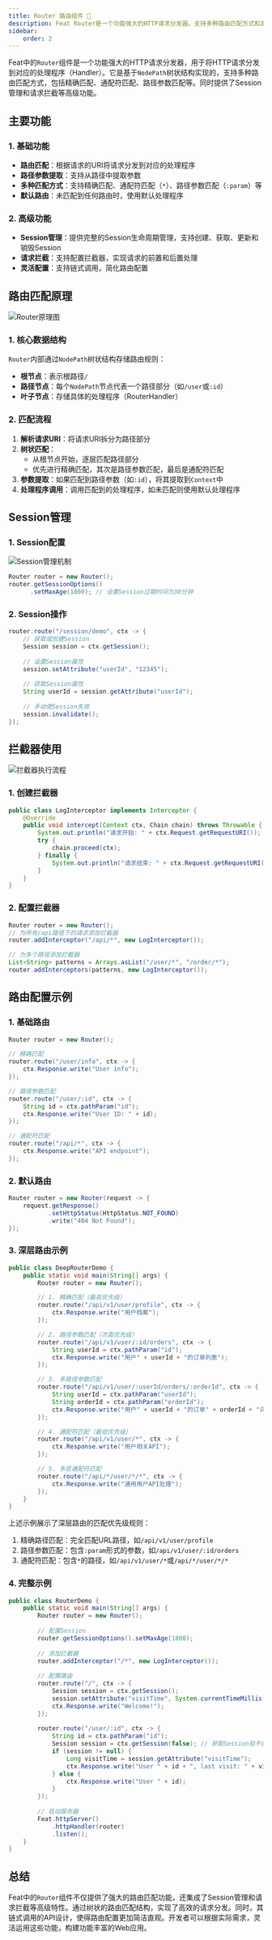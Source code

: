 ```yaml
---
title: Router 路由组件 📌
description: Feat Router是一个功能强大的HTTP请求分发器，支持多种路由匹配方式和高级功能
sidebar:
    order: 2
---
```


Feat中的`Router`组件是一个功能强大的HTTP请求分发器，用于将HTTP请求分发到对应的处理程序（Handler）。它是基于`NodePath`树状结构实现的，支持多种路由匹配方式，包括精确匹配、通配符匹配、路径参数匹配等。同时提供了Session管理和请求拦截等高级功能。

## 主要功能

### 1. 基础功能

- **路由匹配**：根据请求的URI将请求分发到对应的处理程序
- **路径参数提取**：支持从路径中提取参数
- **多种匹配方式**：支持精确匹配、通配符匹配（`*`）、路径参数匹配（`:param`）等
- **默认路由**：未匹配到任何路由时，使用默认处理程序

### 2. 高级功能

- **Session管理**：提供完整的Session生命周期管理，支持创建、获取、更新和销毁Session
- **请求拦截**：支持配置拦截器，实现请求的前置和后置处理
- **灵活配置**：支持链式调用，简化路由配置

## 路由匹配原理

![Router原理图](./img/router.svg)

### 1. 核心数据结构

`Router`内部通过`NodePath`树状结构存储路由规则：

- **根节点**：表示根路径`/`
- **路径节点**：每个`NodePath`节点代表一个路径部分（如`/user`或`:id`）
- **叶子节点**：存储具体的处理程序（RouterHandler）

### 2. 匹配流程

1. **解析请求URI**：将请求URI拆分为路径部分
2. **树状匹配**：
   - 从根节点开始，逐层匹配路径部分
   - 优先进行精确匹配，其次是路径参数匹配，最后是通配符匹配
3. **参数提取**：如果匹配到路径参数（如`:id`），将其提取到`Context`中
4. **处理程序调用**：调用匹配到的处理程序，如未匹配则使用默认处理程序

## Session管理

### 1. Session配置
![Session管理机制](./img/session.svg)
```java
Router router = new Router();
router.getSessionOptions()
      .setMaxAge(1800); // 设置Session过期时间为30分钟
```

### 2. Session操作

```java
router.route("/session/demo", ctx -> {
    // 获取或创建Session
    Session session = ctx.getSession();
    
    // 设置Session属性
    session.setAttribute("userId", "12345");
    
    // 获取Session属性
    String userId = session.getAttribute("userId");
    
    // 手动使Session失效
    session.invalidate();
});
```

## 拦截器使用

![拦截器执行流程](./img/interceptor.svg)

### 1. 创建拦截器

```java
public class LogInterceptor implements Interceptor {
    @Override
    public void intercept(Context ctx, Chain chain) throws Throwable {
        System.out.println("请求开始: " + ctx.Request.getRequestURI());
        try {
            chain.proceed(ctx);
        } finally {
            System.out.println("请求结束: " + ctx.Request.getRequestURI());
        }
    }
}
```

### 2. 配置拦截器

```java
Router router = new Router();
// 为所有/api路径下的请求添加拦截器
router.addInterceptor("/api/*", new LogInterceptor());

// 为多个路径添加拦截器
List<String> patterns = Arrays.asList("/user/*", "/order/*");
router.addInterceptors(patterns, new LogInterceptor());
```

## 路由配置示例

### 1. 基础路由

```java
Router router = new Router();

// 精确匹配
router.route("/user/info", ctx -> {
    ctx.Response.write("User info");
});

// 路径参数匹配
router.route("/user/:id", ctx -> {
    String id = ctx.pathParam("id");
    ctx.Response.write("User ID: " + id);
});

// 通配符匹配
router.route("/api/*", ctx -> {
    ctx.Response.write("API endpoint");
});
```

### 2. 默认路由

```java
Router router = new Router(request -> {
    request.getResponse()
           .setHttpStatus(HttpStatus.NOT_FOUND)
           .write("404 Not Found");
});
```

### 3. 深层路由示例

```java
public class DeepRouterDemo {
    public static void main(String[] args) {
        Router router = new Router();

        // 1. 精确匹配（最高优先级）
        router.route("/api/v1/user/profile", ctx -> {
            ctx.Response.write("用户档案");
        });

        // 2. 路径参数匹配（次高优先级）
        router.route("/api/v1/user/:id/orders", ctx -> {
            String userId = ctx.pathParam("id");
            ctx.Response.write("用户" + userId + "的订单列表");
        });

        // 3. 多路径参数匹配
        router.route("/api/v1/user/:userId/orders/:orderId", ctx -> {
            String userId = ctx.pathParam("userId");
            String orderId = ctx.pathParam("orderId");
            ctx.Response.write("用户" + userId + "的订单" + orderId + "详情");
        });

        // 4. 通配符匹配（最低优先级）
        router.route("/api/v1/user/*", ctx -> {
            ctx.Response.write("用户相关API");
        });

        // 5. 多层通配符匹配
        router.route("/api/*/user/*/*", ctx -> {
            ctx.Response.write("通用用户API处理");
        });
    }
}
```

上述示例展示了深层路由的匹配优先级规则：
1. 精确路径匹配：完全匹配URL路径，如`/api/v1/user/profile`
2. 路径参数匹配：包含`:param`形式的参数，如`/api/v1/user/:id/orders`
3. 通配符匹配：包含`*`的路径，如`/api/v1/user/*`或`/api/*/user/*/*`

### 4. 完整示例

```java
public class RouterDemo {
    public static void main(String[] args) {
        Router router = new Router();
        
        // 配置Session
        router.getSessionOptions().setMaxAge(1800);
        
        // 添加拦截器
        router.addInterceptor("/*", new LogInterceptor());
        
        // 配置路由
        router.route("/", ctx -> {
            Session session = ctx.getSession();
            session.setAttribute("visitTime", System.currentTimeMillis());
            ctx.Response.write("Welcome!");
        });
        
        router.route("/user/:id", ctx -> {
            String id = ctx.pathParam("id");
            Session session = ctx.getSession(false); // 获取Session但不创建
            if (session != null) {
                Long visitTime = session.getAttribute("visitTime");
                ctx.Response.write("User " + id + ", last visit: " + visitTime);
            } else {
                ctx.Response.write("User " + id);
            }
        });
        
        // 启动服务器
        Feat.httpServer()
            .httpHandler(router)
            .listen();
    }
}
```

## 总结

Feat中的`Router`组件不仅提供了强大的路由匹配功能，还集成了Session管理和请求拦截等高级特性。通过树状的路由匹配结构，实现了高效的请求分发。同时，其链式调用的API设计，使得路由配置更加简洁直观。开发者可以根据实际需求，灵活运用这些功能，构建功能丰富的Web应用。